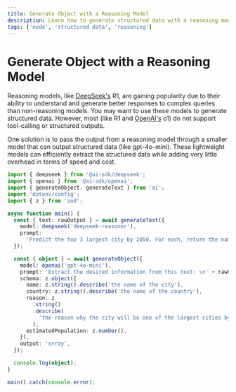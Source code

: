 ```yaml
---
title: Generate Object with a Reasoning Model
description: Learn how to generate structured data with a reasoning model using the AI SDK and Node
tags: ['node', 'structured data', 'reasoning']
---
```


# Generate Object with a Reasoning Model

Reasoning models, like [DeepSeek's](/providers/ai-sdk-providers/deepseek) R1, are gaining popularity due to their ability to understand and generate better responses to complex queries than non-reasoning models.
You may want to use these models to generate structured data. However, most (like R1 and [OpenAI's](/providers/ai-sdk-providers/openai) o1) do not support tool-calling or structured outputs.

One solution is to pass the output from a reasoning model through a smaller model that can output structured data (like gpt-4o-mini). These lightweight models can efficiently extract the structured data while adding very little overhead in terms of speed and cost.

```ts
import { deepseek } from '@ai-sdk/deepseek';
import { openai } from '@ai-sdk/openai';
import { generateObject, generateText } from 'ai';
import 'dotenv/config';
import { z } from 'zod';

async function main() {
  const { text: rawOutput } = await generateText({
    model: deepseek('deepseek-reasoner'),
    prompt:
      'Predict the top 3 largest city by 2050. For each, return the name, the country, the reason why it will on the list, and the estimated population in millions.',
  });

  const { object } = await generateObject({
    model: openai('gpt-4o-mini'),
    prompt: 'Extract the desired information from this text: \n' + rawOutput,
    schema: z.object({
      name: z.string().describe('the name of the city'),
      country: z.string().describe('the name of the country'),
      reason: z
        .string()
        .describe(
          'the reason why the city will be one of the largest cities by 2050',
        ),
      estimatedPopulation: z.number(),
    }),
    output: 'array',
  });

  console.log(object);
}

main().catch(console.error);
```
